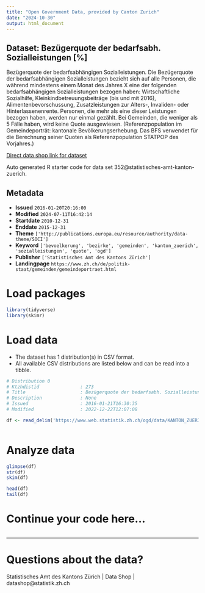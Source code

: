 ```yaml
---
title: "Open Government Data, provided by Canton Zurich"
date: "2024-10-30"
output: html_document
---
```


## Dataset: Bezügerquote der bedarfsabh. Sozialleistungen [%]

Bezügerquote der bedarfsabhängigen Sozialleistungen. Die Bezügerquote der bedarfsabhängigen Sozialleistungen bezieht sich auf alle Personen, die während mindestens einem Monat des Jahres X eine der folgenden bedarfsabhängigen Sozialleistungen bezogen haben: Wirtschaftliche Sozialhilfe, Kleinkindbetreuungsbeiträge (bis und mit 2016), Alimentenbevorschussung, Zusatzleistungen zur Alters-, Invaliden- oder Hinterlassenenrente. Personen, die mehr als eine dieser Leistungen bezogen haben, werden nur einmal gezählt. Bei Gemeinden, die weniger als 5 Fälle haben, wird keine Quote ausgewiesen. (Referenzpopulation im Gemeindeporträt: kantonale Bevölkerungserhebung. Das BFS verwendet für die Berechnung seiner Quoten als Referenzpopulation STATPOP des Vorjahres.)

[Direct data shop link for dataset](https://www.zh.ch/de/politik-staat/statistik-daten/datenkatalog.html#/datasets/352@statistisches-amt-kanton-zuerich)

Auto generated R starter code for data set 352@statistisches-amt-kanton-zuerich.

## Metadata

- **Issued** `2016-01-20T20:16:00`
- **Modified** `2024-07-11T16:42:14`
- **Startdate** `2010-12-31`
- **Enddate** `2015-12-31`
- **Theme** `['http://publications.europa.eu/resource/authority/data-theme/SOCI']`
- **Keyword** `['bevoelkerung', 'bezirke', 'gemeinden', 'kanton_zuerich', 'sozialleistungen', 'quote', 'ogd']`
- **Publisher** `['Statistisches Amt des Kantons Zürich']`
- **Landingpage** `https://www.zh.ch/de/politik-staat/gemeinden/gemeindeportraet.html`


# Load packages

```r

library(tidyverse)
library(skimr)

```

# Load data

-   The dataset has 1 distribution(s) in CSV format.
-   All available CSV distributions are listed below and can be read into a tibble.

```r

# Distribution 0
# Ktzhdistid               : 273
# Title                    : Bezügerquote der bedarfsabh. Sozialleistungen [%]
# Description              : None
# Issued                   : 2016-01-21T16:30:35
# Modified                 : 2022-12-22T12:07:08

df <- read_delim('https://www.web.statistik.zh.ch/ogd/data/KANTON_ZUERICH_815.csv')



```

# Analyze data

```r

glimpse(df)
str(df)
skim(df)

head(df)
tail(df)

```

# Continue your code here...

```r

```

------------------------------------------------------------------------

# Questions about the data?

Statistisches Amt des Kantons Zürich | Data Shop | datashop@statistik.zh.ch
